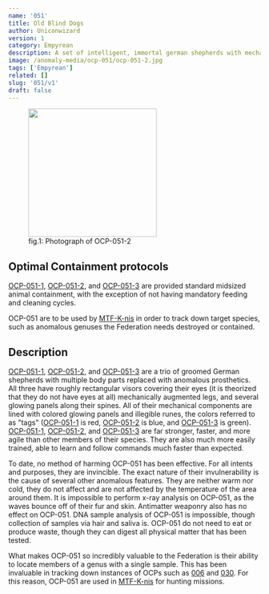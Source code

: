 ```yaml
---
name: '051'
title: Old Blind Dogs
author: Uniconwizard
version: 1
category: Empyrean
description: A set of intelligent, immortal german shepherds with mechanical limbs and glowing runes.
image: /anomaly-media/ocp-051/ocp-051-2.jpg
tags: ['Empyrean']
related: []
slug: '051/v1'
draft: false
---
```


<figure id="fig1">
    <img src="/anomaly-media/ocp-051/ocp-051-2.jpg" width="256px" />
    <figcaption>fig.1: Photograph of OCP-051-2</figcaption>
</figure>

## Optimal Containment protocols
[OCP-051-1](ocp/051-1), [OCP-051-2](ocp/051-2), and [OCP-051-3](ocp/051-3) are provided standard midsized animal containment,
with the exception of not having mandatory feeding and cleaning cycles.

OCP-051 are to be used by [MTF-K-nis](mtf/k-nis) in order to track down target species, such as anomalous genuses the Federation needs destroyed or contained.

## Description
[OCP-051-1](ocp/051-1), [OCP-051-2](ocp/051-2), and [OCP-051-3](ocp/051-3) are a trio of groomed German shepherds with multiple body parts replaced with anomalous prosthetics.
All three have roughly rectangular visors covering their eyes (it is theorized that they do not have eyes at all)
mechanically augmented legs, and several glowing panels along their spines. All of their mechanical components are lined with colored
glowing panels and illegible runes, the colors referred to as "tags" ([OCP-051-1](ocp/051-1) is red, [OCP-051-2](ocp/051-2) is blue, and [OCP-051-3](ocp/051-3) is green).
[OCP-051-1](ocp/051-1), [OCP-051-2](ocp/051-2), and [OCP-051-3](ocp/051-3) are far stronger, faster, and more agile than other members of their species.
They are also much more easily trained, able to learn and follow commands much faster than expected. 

To date, no method of harming OCP-051 has been effective. For all intents and purposes, they are invincible.
The exact nature of their invulnerability is the cause of several other anomalous features.
They are neither warm nor cold, they do not affect and are not affected by the temperature of the area around them.
It is impossible to perform x-ray analysis on OCP-051, as the waves bounce off of their fur and skin.
Antimatter weaponry also has no effect on OCP-051. DNA sample analysis of OCP-051 is impossible, though collection of samples via hair and saliva is.
OCP-051 do not need to eat or produce waste, though they can digest all physical matter that has been tested. 

What makes OCP-051 so incredibly valuable to the Federation is their ability to locate members of a genus with a single sample.
This has been invaluable in tracking down instances of OCPs such as [006](ocp/006) and [030](ocp/030).
For this reason, OCP-051 are used in [MTF-K-nis](mtf/k-nis) for hunting missions.
